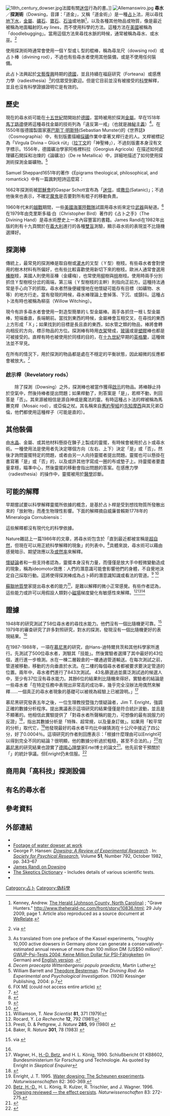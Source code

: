 {{Link style|time=2015-12-11T10:12:53+00:00}}
{{roughtranslation|time=2015-07-19T13:41:01+00:00}}
[[Image:18th_century_dowser.jpg|thumb]]法國有關[[迷信|迷信]]行為的書。]]
[[Image:Allemanswiro.jpg|thumb]]
'''尋水'''／'''探測術'''（Dowsing，音譯：「道金」，又稱「道金術」）是一種[[占卜|占卜]]法，用以尋找[[地下水|地下水]]，[[金屬|金屬]]、[[礦石|礦石]]、[[寶石|寶石]]、[[石油|石油]]或地脈<ref>Kenney, Andrew. [http://www.theherald-nc.com The Herald (Johnson County, North Carolina)] {{Wayback|url=http://www.theherald-nc.com/ |date=20130430152337 }}; "Grave Hunters." http://www.theherald-nc.com/front/story/10836.html{{dead link|date=2017年12月 |bot=InternetArchiveBot |fix-attempted=yes }}; 29 July 2009, page 1.  Article also reproduced as a source document at [[:werelate:Source:United_States,_North_Carolina,_Johnston._Grave_Hunters|WeRelate]].</ref>，以及各種其他物品或物質，像是最近被稱為地面輻射的Ley lines，而不使用科學的方法。這種方法在[[美國|美國]]被稱為「doodlebugging」。當用這個方法來尋找水脈的時候，通常被稱為尋水、或水巫。<ref name="#1">{{cite book|last=Vogt|first=Evon Z.|coauthors=[[Ray_Hyman|Ray Hyman]]|title=Water Witching U.S.A.|publisher=Chicago University Press|location=Chicago|date=1979|edition=2nd|isbn=9780226862972}} via {{cite book|last=Hines|first=Terence|title=Pseudoscience and the Paranormal|publisher=Prometheus Books|location=Amherst, New York|date=2003|edition=Second|page=420|isbn=9781573929790}}</ref>

使用探測術時通常會使用一個Ｙ型或Ｌ型的棍棒，稱為尋龙尺（dowsing rod）或占卜棒（divining rod），不過也有些尋水者使用其他裝備，或是不使用任何裝備。

此占卜法興起於[[文藝復興|文藝復興]]時期的[[德國|德國]]，並且持續在福庭研究（Forteana）或感應力學（radiesthesia）<ref>As translated from one preface of the Kassel experiments, "roughly 10,000 active dowsers in Germany ''alone'' can generate a conservatively-estimated annual revenue of more than 100 million DM (US$50 million)". [http://www.gwup.org/psitest/ GWUP-Psi-Tests 2004: Keine Million Dollar für PSI-Fähigkeiten] {{Wayback|url=http://www.gwup.org/psitest/ |date=20050410205142 }} (in German) and [http://www.phact.org/e/z/kassel.htm English version] {{Wayback|url=http://www.phact.org/e/z/kassel.htm |date=20070814114138 }}.</ref>的信眾受到歡迎。但是它目前並沒有被接受的[[科學|科學]]解釋，並且也沒有科學證據證明它是有效的。

==歷史==
現在的尋水術可能在[[十五世紀|十五世紀]]間開始於[[德國|德國]]，當時被用於探測[[金屬|金屬]]。早在1518年[[馬丁路德|馬丁路德]]便將這種尋找金屬的技術列為「違反第一戒」（也就是[[神秘主義|神秘主義]]）<ref>''Decem praecepta Wittenbergensi populo praedicta'', Martin Luther</ref>。在1550年版德國製圖家[[塞巴斯丁‧明斯特|塞巴斯丁‧明斯特]](Sebastian Munster)的《世界誌》（Cosmographia）中，有刻版畫描繪[[採礦|採礦]]作業中拿著叉桿行走的人。叉桿被標記為「Virgula Divina – Glück rüt」（[[拉丁文|拉丁文]]的「神聖棒」），不過刻版畫本身沒有文字標示。1556年，德國礦冶學家阿格裡科拉（Georgius Agricola）在描述如何處理礦石開採和冶煉的《論礦冶》（De re Metallica）中，詳細地描述了如何使用探測術探測金屬礦物。<ref>William Barrett and [[Theodore_Besterman|Theodore Besterman]]. ''The Divining Rod: An Experimental and Psychological Investigation.'' (1926) Kessinger Publishing, 2004: p.7</ref>

Samuel Sheppard1651年的著作《Epigrams theological, philosophical, and romantick》中有一篇諷刺短詩這麼寫：

{{quote|Virgula divina.（神聖逗號）

Some Sorcerers do boast they have a Rod,（有些術士誇耀他們的桿）<br />
Gather'd with Vowes and Sacrifice,（集合了誓约與犧牲）<br />
And (borne about) will strangely nod（將承擔奇異點頭）<br />
To hidden Treasure where it lies;（到藏寶所在）<br />
Mankind is (sure) that Rod divine,（人們認定桿神聖）<br />
For to the Wealthiest (ever) they incline.（因為他們絕不屈身於最富）}}

1662年探測術被[[耶穌會|耶穌會]]的Gaspar Schott宣布為「[[迷信|迷信]]，或[[撒旦|撒旦]](Satanic)」；不過他後來也表示，不確定[[魔鬼|魔鬼]]是否要對所有棍子的移動負責。

1960年代末的[[越戰|越戰]]期間，一些[[美國|美國]][[海軍陸戰隊|海軍陸戰隊]]試圖用尋水術來定位[[武器|武器]]與秘道。<ref name=washpost>FIX ME (could not access entire article) {{cite web
 |url          = http://www.highbeam.com/doc/1P2-1225953.html
 |title        = Divining Ways; Dowsers Use Ancient Art in Many Kinds of Searches
 |work         = Washington Post
 |date         = 1989-11-30
 |author       = Claudia Sandlin
 |quote        = [Louis Matacia] worked as a Marine Corps analyst at Quantico during The Vietnam War teaching Marines how to dowse...
 |access-date  = 2011-05-29
 |archive-url  = https://web.archive.org/web/20121022114938/http://www.highbeam.com/doc/1P2-1225953.html
 |archive-date = 2012-10-22
 |dead-url     = yes
}}</ref>在1979年由克里斯多福‧白（Christopher Bird）著作的《占卜之手》（The Divining Hand）是尋水術歷史上一本內容豐富的書籍。James Randi在1982年出版的則有十九頁關於在[[義大利|義大利]]進行的各種[[雙盲|雙盲]]測驗，顯示尋水術的表現並不比隨機選擇好。

==探測棒==
傳統上，最常見的探測棒是取自樹或[[灌木|灌木]]的叉型（Ｙ型）樹枝。有些尋水者會對使用的樹木材料有所偏好，也有些比較喜歡使用新切下來的樹枝。歐洲人通常會選用[[榛樹|榛樹]]枝，美國人則使用巫榛（金縷梅），也常使用[[柳|柳]]樹與[[桃|桃]]樹枝。使用時兩手分別抓住Ｙ型樹枝分岔的兩端，第三端（Ｙ型樹枝的主幹）則指向正前方。這種持法通常是手心向下的抓取。尋水者然後便緩慢地在他懷疑可能存有目標（如礦物、水等）的地方行走。當有發現的時候，尋水棒理論上會掉落、下沉、或顫抖。這種占卜法有時也被稱為柳巫（Willow Witching）。

現今有許多尋水者會使用一對造型簡單的Ｌ型金屬棒。兩手各抓住一根Ｌ型金屬棒，短端垂直，長端朝前。當找到東西的時候，金屬棒會互相交叉，在尋找的東西上方形成「Ｘ」；如果找到的目標是長且直的東西，如水管之類的物品，棒將會轉向相反的方向，標示物品的方位。探測棒有時用[[衣架|衣架]]彎成，[[玻璃|玻璃]]或是[[塑膠|塑膠]]棒也都是可被接受的。直桿有時也被使用於同樣的目的，在[[十九世紀|十九世紀]]早期的[[英格蘭|英格蘭]]，這種做法並不罕見。

在所有的情況下，用於探測的物品都是處在不穩定的平衡狀態，因此細微的反應都會被放大。<ref>{{Cite web |url=http://www.randi.org/library/dowsing/ |title=存档副本 |access-date=2011-05-29 |archive-date=2008-09-14 |archive-url=https://web.archive.org/web/20080914133531/http://www.randi.org/library/dowsing/ |dead-url=no }}</ref>

===啟示桿（Revelatory rods）===

　　除了探測（Dowsing）之外，探測棒也被當作獲得[[啟示|啟示]]的物品。將棒靜止持於空氣中，然後持棒者提出問題；如果桿動了，則答案是「是」，若桿不動，則回答是「否」。其來源被相信是源自神或是魔法的靈。有時這種占卜法的桿被稱為馬賽克桿（Mosaic rod），或亞倫之杖。其名稱來自[[舊約|舊約]][[聖經|聖經]]的[[先知|先知]][[摩西|摩西]]與其兄弟亞倫，他們都使用這種桿子（可能是直的）。

==其他裝備==
由[[水晶|水晶]]、金屬、或其他材料懸掛在鍊子上製成的靈擺，有時候會被用於占卜或尋水術。一種使用法是使用者先決定哪個方向（左右、上下）決定「是」或「否」，然後才詢問靈擺特定的問題，或者由另一人向持靈擺者提出問題。靈擺也可以懸掛在書寫著「是」或「否」的，以及或許其他字寫成一圈的布或墊子上。持靈擺者要盡量拿穩，瞄準中心，然後靈擺的移動會指出問題的答案。在感應力學（radiesthesia）的操作中，靈擺被用於[[醫學|醫學]]診斷。

==可能的解釋==
早期嘗試要以科學解釋靈擺所依據的概念，是基於占卜桿是受到想找物質所發散出來的「放射物」而產生物理性影響。下面的解釋摘自威廉普賴斯1778年的Mineralogia Cornubiensis：

{{quote|該微粒……自礦物升起，進入棍子，使它鞠躬，使其平行於它們臭氣上升的垂直線。在礦物顆粒的影響似乎是從地球上發射。探測棒是一個輕而多孔的木材，給這些非常細小的粒子一個簡單的通道；這些臭氣然後驅動這些尋找者，同時是被它們上方的大氣壓迫，進入木纖維之間的小縫隙。透過這種努力，它們迫使它傾斜，垂直或傾斜下來，平行於它們的蒸氣上升所形成的小欄。}}

這些解釋都沒有現代化的科學依據。

Nature雜誌上一篇1986年的文章，將尋水術包含於「直到最近都被宣稱是[[超自然|超自然]]，但現在可以用正統科學解釋的現象」的列表中。<ref name="marks1986">{{cite journal|last=Marks|first=David F.|date=March 13, 1986|title=Investigating the paranormal|journal=Nature|publisher=Nature Publishing Group|volume=320|pages=119–124|issn=0028-0836|doi=10.1038/320119a0|pmid=3951553|issue=6058}}</ref>具體來說，尋水術可以藉由感覺暗示、期望效應以及[[或然率|或然率]]來解釋。

[[懷疑論|懷疑論]]者和一些支持者認為，靈擺本身沒有力量，而僅僅是放大手中輕微變動造成的現象，稱為ideomotor效應：人們的潛意識可能會影響他們的身體，不自覺地決定自己採取行動。這將使得探測棒成為占卜師的潛意識知識或看法的管道。<ref>{{Cite web |url=http://www.randi.org/library/dowsing/ |title=The Matter of Dowsing |access-date=2011-05-29 |archive-date=2008-09-14 |archive-url=https://web.archive.org/web/20080914133531/http://www.randi.org/library/dowsing/ |dead-url=no }}</ref> <ref>{{Cite web |url=http://skepdic.com/dowsing.html |title=dowsing (a.k.a. water witching) |access-date=2011-05-29 |archive-date=2012-06-19 |archive-url=https://web.archive.org/web/20120619233401/http://www.skepdic.com/dowsing.html |dead-url=no }}</ref>

[[蘇聯|蘇聯]][[地質學|地質學]]家提出尋水者的能力<ref name=WilliamsonNewSci>Williamson, T. ''New Scientist'' '''81''', 371 (1979)</ref>，是難以解釋的微小正常感覺。有些作者認為，這些能力或許可以用假設人類對小[[磁場|磁場]]梯度變化有敏感性來解釋。<ref name=Rocard>Rocard, Y. ''La Recherche'' '''12''', 792 (1981)</ref><ref name=Presti>Presti, D. & Pettgrew, J. ''Nature'' '''285''', 99 (1980) {{doi|10.1038/285099a0}}</ref><ref name=Baker>Baker, R. ''Nature'' '''301''', 78 (1983) {{doi|10.1038/301078a0}}</ref>

==證據==

1948年的研究測試了58位尋水者的尋找水能力。他們沒有一個比隨機更可靠。<ref>{{cite journal|last=Ongley|first=P.|date=1948|title=New Zealand Diviners|journal=New Zealand Journal of Science and Technology|volume=30|pages=38–54}} via {{cite book|last=Hines|first=Terence|title=Pseudoscience and the Paranormal|publisher=Prometheus Books|location=Amherst, New York|date=2003|edition=Second|page=420|isbn=9781573929790}}</ref>
1979年的審查研究了許多對照研究，對水的探測，發現沒有一個比隨機更好的表現結果。<ref name="#1"/>

在1987-1988年，一項在[[慕尼黑|慕尼黑]]的研究，由Hans-迪特爾貝茨和其他科學家所進行。先測試了500位尋水者，測驗其「技能」。然後實驗者選擇了其中最好的43位個，進行進一步檢測。水在一棟二層穀倉的一樓通過管道輸送。在每次測試之前，管道被移動，移動的方向垂直於水流。在二樓的每個尋水者都被要求要決定管道的位置。兩年中，尋水者們進行了843次測試。 43名篩選過並廣泛測試過的候選人中，至少有37位沒有尋水能力。其餘6位的結果則比隨機來得好。實驗者的結論是一些尋水者「在特定任務中表現出非常高的成功率，幾乎完全沒辦法用偶然來解釋……一個真正的尋水者現象的基礎可以被視為經驗上已被證明。」<ref name=munich_study_quote>Wagner, H., [[H.-D._Betz|H.-D. Betz]], and H. L. König, 1990. Schlußbericht 01 KB8602, Bundesministerium für Forschung und Technologie. As quoted by Enright in ''Skeptical Enquirer''</ref>

慕尼黑研究發表五年之後，一位生理教授暨強力懷疑論者，Jim T. Enright，強調正確的數據分析程序。提出異議表示這項研究的結果僅僅是符合統計波動，並且是不顯著的。他相信此實驗提供了「對尋水者所聲稱的能力，可想像的最有說服力的反證」<ref name="enright">{{cite web
| url = http://www.csicop.org/si/show/testing_dowsing_the_failure_of_the_munich_experiments
| title = The Failure of the Munich Experiments
| accessdate = 2006-11-14
| last = Enright
| first = Jim T.
| year = 1999
| month = Jan/Feb
| work = Skeptical Inquirer
| publisher = Paul Kurtz
| pages = 
| quote = The researchers themselves concluded that the outcome unquestionably demonstrated successful dowsing abilities, but a thoughtful re-examination of the data indicates that such an interpretation can only be regarded as the result of wishful thinking.
| archive-url = https://web.archive.org/web/20091117185131/http://www.csicop.org/si/show/testing_dowsing_the_failure_of_the_munich_experiments/
| archive-date = 2009-11-17
| dead-url = yes
}}</ref>，指出其數據分析是「特殊、超常規，以及量身訂做」。如果用「較平常的分析」取代它，<ref name=enright1995>Enright, J. T. 1995. [http://www.springerlink.com/content/n43h56431w17j5v7/?p=87fa35b761de4e7dbf1cdcd4d317f48b&pi=4 Water dowsing: The Scheunen experiments]{{Dead link|date=2020年2月 |bot=InternetArchiveBot |fix-attempted=yes }}. ''Naturwissenschaften'' 82: 360-369.</ref>他發現最好的尋水者平均比中線猜測在十公尺中接近了四公分，好了0.0004％。這項研究的作者則回應表示：「根據什麼理由可以Enright可以得到完全不同的結論？很明顯，他的數據分析過於粗糙，甚至不合法的。」<ref name=betz1995>[[Betz,_H.-D.|Betz, H.-D.]], H. L. König, R. Kulzer, R. Trischler, and J. Wagner. 1996. [http://www.springerlink.com/content/x5p4458g31777814/?p=87fa35b761de4e7dbf1cdcd4d317f48b&pi=5 Dowsing reviewed — the effect persists]{{Dead link|date=2020年2月 |bot=InternetArchiveBot |fix-attempted=yes }}. ''Naturwissenschaften'' 83: 272-275.</ref>在[[慕尼黑|慕尼黑]]的研究結果也證實了[[德國|德國]][[心理學|心理學]]家Ertel博士的論文<ref>{{cite journal|last=Ertel|first=S.|date=May 1996|title=The dowsing data defy Enright's unfavorable verdict|journal=Naturwissenschaften|publisher=Springer Berlin / Heidelberg|volume=83|issue=5|pages=232–235|issn=1432-1904|url=http://www.springerlink.com/content/h7577m1087734mlh/|accessdate=2009-09-26|doi=10.1007/BF01143332}}{{Dead link|date=2020年2月 |bot=InternetArchiveBot |fix-attempted=yes }}</ref>。他先前曾干預關於「{{Tsl|en|Mars effect|火星效應}}」的統計爭議。但Enright仍未信服。<ref name=enright1996>{{cite journal|last=Enright|first=J. T.|date=June 1996|title=Dowsers lost in a Barn|journal=Naturwissenschaften|publisher=Springer Berlin / Heidelberg|volume=83|issue=6|pages=275–277|issn=1432-1904|url=http://www.springerlink.com/content/km4q44357k557w90/|accessdate=2009-09-26|doi=10.1007/BF01149601}}{{Dead link|date=2020年2月 |bot=InternetArchiveBot |fix-attempted=yes }}</ref>
<!-- Also responded: S. Ertel http://www.springerlink.com/content/h7577m1087734mlh/?p=87fa35b761de4e7dbf1cdcd4d317f48b&pi=7 -->

==商用與「高科技」探測設備==
==有名的尋水者==
==參考資料==
{{Reflist|2}}

==外部連結==
{{Commonscat|Water|尋水術}}
*{{dmoz|Society/Religion_and_Spirituality/Divination/Dowsing/|Dowsing}}
*[http://www.britishpathe.com/record.php?id=47695 Footage of water dowser at work] {{Wayback|url=http://www.britishpathe.com/record.php?id=47695 |date=20100619063744 }}
*George P. Hansen: ''[http://www.tricksterbook.com/ArticlesOnline/Dowsing.htm Dowsing: A Review of Experimental Research] {{Wayback|url=http://www.tricksterbook.com/ArticlesOnline/Dowsing.htm |date=20120623100308 }}''. In: ''[[:en:Society_for_Psychical_Research|Society for Psychical Research]]'', Volume '''51''', Number 792, October 1982, pp. 343–67
*[http://www.randi.org/library/dowsing/ James Randi on Dowsing] {{Wayback|url=http://www.randi.org/library/dowsing/ |date=20080914133531 }}
*[http://skepdic.com/dowsing.html The Skeptics Dictionary] {{Wayback|url=http://skepdic.com/dowsing.html |date=20120619233401 }} - Includes details of various scientific tests.
*{{Scientific American Frontiers|8|2}}

{{Pseudoscience}}

[[Category:占卜|Category:占卜]]
[[Category:偽科學|Category:偽科學]]